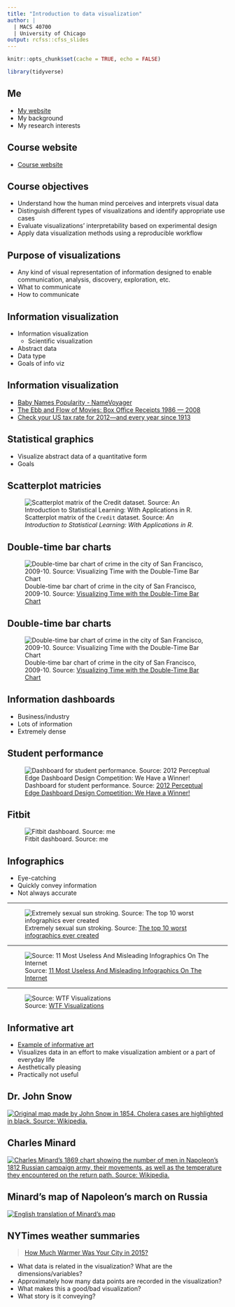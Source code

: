 ```yaml
---
title: "Introduction to data visualization"
author: |
  | MACS 40700
  | University of Chicago
output: rcfss::cfss_slides
---
```


```r
knitr::opts_chunk$set(cache = TRUE, echo = FALSE)

library(tidyverse)
```

## Me

* [My website](https://www.bensoltoff.com)
* My background
* My research interests

## Course website

* [Course website](https://github.com/uc-dataviz/course)

## Course objectives

* Understand how the human mind perceives and interprets visual data
* Distinguish different types of visualizations and identify appropriate use cases
* Evaluate visualizations' interpretability based on experimental design
* Apply data visualization methods using a reproducible workflow

## Purpose of visualizations

* Any kind of visual representation of information designed to enable communication, analysis, discovery, exploration, etc.
* What to communicate
* How to communicate

## Information visualization

* Information visualization
    * Scientific visualization
* Abstract data
* Data type
* Goals of info viz

## Information visualization

* [Baby Names Popularity - NameVoyager](http://www.babynamewizard.com/voyager#prefix=&sw=both&exact=false)
* [The Ebb and Flow of Movies: Box Office Receipts 1986 — 2008](http://www.nytimes.com/interactive/2008/02/23/movies/20080223_REVENUE_GRAPHIC.html?_r=0)
* [Check your US tax rate for 2012—and every year since 1913](https://qz.com/37639/check-your-us-tax-rate-for-2012-and-every-year-since-1913/)

## Statistical graphics

* Visualize abstract data of a quantitative form
* Goals

## Scatterplot matricies {.scrollable}

![Scatterplot matrix of the `Credit` dataset. Source: *An Introduction to Statistical Learning: With Applications in R*.](images/3.6.png)

## Double-time bar charts
    
![Double-time bar chart of crime in the city of San Francisco, 2009-10. Source: [Visualizing Time with the Double-Time Bar Chart](http://dougmccune.com/blog/2011/04/26/visualizing-time-with-the-double-time-bar-chart/)](http://dougmccune.com/blog/wp-content/uploads/2011/04/burglary1.png)

## Double-time bar charts

![Double-time bar chart of crime in the city of San Francisco, 2009-10. Source: [Visualizing Time with the Double-Time Bar Chart](http://dougmccune.com/blog/2011/04/26/visualizing-time-with-the-double-time-bar-chart/)](http://dougmccune.com/blog/wp-content/uploads/2011/04/small_multiples_small.png)

## Information dashboards

* Business/industry
* Lots of information
* Extremely dense

## Student performance

![Dashboard for student performance. Source: [2012 Perceptual Edge Dashboard Design Competition: We Have a Winner!](http://www.perceptualedge.com/blog/?p=1374)](http://www.perceptualedge.com/blog/wp-content/uploads/2012/10/dashboard-competition-winner.png)

## Fitbit

![Fitbit dashboard. Source: me](images/fitbit-dashboard.png)

## Infographics

* Eye-catching
* Quickly convey information
* Not always accurate

----

![Extremely sexual sun stroking. Source: [The top 10 worst infographics ever created](https://klientboost.com/ppc/the-top-10-worst-infographics-ever-created/)](https://klientboost.com/wp-content/uploads/2013/05/1.jpg)
    
----

![Source: [11 Most Useless And Misleading Infographics On The Internet](http://io9.gizmodo.com/11-most-useless-and-misleading-infographics-on-the-inte-1688239674)](https://i.kinja-img.com/gawker-media/image/upload/b5icpqdsnzsdaezvnrm1.jpg)
    
----

![Source: [WTF Visualizations](http://viz.wtf/post/158594346945/from-this-i-glean-1-the-us-has-no-paid)](http://68.media.tumblr.com/fd2be427c6794cc8e25bc23c42da73aa/tumblr_omvcm7m9va1sgh0voo1_1280.jpg)

## Informative art

* [Example of informative art](https://youtu.be/LlvUepMa31o?t=8s)
* Visualizes data in an effort to make visualization ambient or a part of everyday life
* Aesthetically pleasing
* Practically not useful

## Dr. John Snow

[![Original map made by John Snow in 1854. Cholera cases are highlighted in black. Source: Wikipedia.](https://upload.wikimedia.org/wikipedia/commons/2/27/Snow-cholera-map-1.jpg)](https://commons.wikimedia.org/wiki/File:Snow-cholera-map-1.jpg)

## Charles Minard

[![Charles Minard's 1869 chart showing the number of men in Napoleon’s 1812 Russian campaign army, their movements, as well as the temperature they encountered on the return path. Source: Wikipedia.](https://upload.wikimedia.org/wikipedia/commons/2/29/Minard.png)](https://en.wikipedia.org/wiki/File:Minard.png)

## Minard's map of Napoleon's march on Russia

[![English translation of Minard's map](https://iaincarstairs.files.wordpress.com/2011/11/napoleons-march-01-red.jpg)](https://iaincarstairs.files.wordpress.com/2011/11/napoleons-march-01-red.jpg)

## NYTimes weather summaries

> [How Much Warmer Was Your City in 2015?](https://www.nytimes.com/interactive/2016/02/19/us/2015-year-in-weather-temperature-precipitation.html#chicago_il)

* What data is related in the visualization? What are the dimensions/variables?
* Approximately how many data points are recorded in the visualization?
* What makes this a good/bad visualization?
* What story is it conveying?
